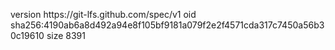 version https://git-lfs.github.com/spec/v1
oid sha256:4190ab6a8d492a94e8f105bf9181a079f2e2f4571cda317c7450a56b30c19610
size 8391
